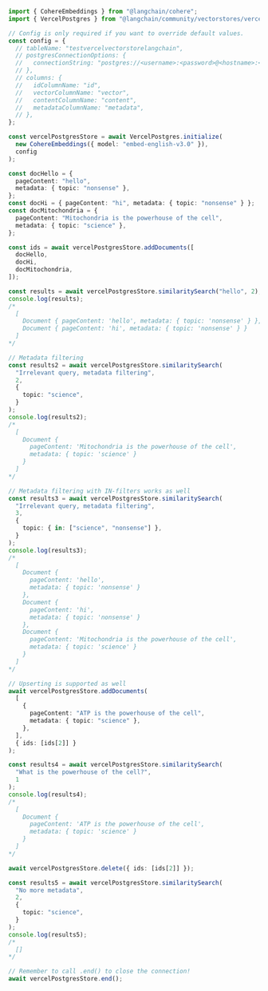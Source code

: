 ```typescript
import { CohereEmbeddings } from "@langchain/cohere";
import { VercelPostgres } from "@langchain/community/vectorstores/vercel_postgres";

// Config is only required if you want to override default values.
const config = {
  // tableName: "testvercelvectorstorelangchain",
  // postgresConnectionOptions: {
  //   connectionString: "postgres://<username>:<password>@<hostname>:<port>/<dbname>",
  // },
  // columns: {
  //   idColumnName: "id",
  //   vectorColumnName: "vector",
  //   contentColumnName: "content",
  //   metadataColumnName: "metadata",
  // },
};

const vercelPostgresStore = await VercelPostgres.initialize(
  new CohereEmbeddings({ model: "embed-english-v3.0" }),
  config
);

const docHello = {
  pageContent: "hello",
  metadata: { topic: "nonsense" },
};
const docHi = { pageContent: "hi", metadata: { topic: "nonsense" } };
const docMitochondria = {
  pageContent: "Mitochondria is the powerhouse of the cell",
  metadata: { topic: "science" },
};

const ids = await vercelPostgresStore.addDocuments([
  docHello,
  docHi,
  docMitochondria,
]);

const results = await vercelPostgresStore.similaritySearch("hello", 2);
console.log(results);
/*
  [
    Document { pageContent: 'hello', metadata: { topic: 'nonsense' } },
    Document { pageContent: 'hi', metadata: { topic: 'nonsense' } }
  ]
*/

// Metadata filtering
const results2 = await vercelPostgresStore.similaritySearch(
  "Irrelevant query, metadata filtering",
  2,
  {
    topic: "science",
  }
);
console.log(results2);
/*
  [
    Document {
      pageContent: 'Mitochondria is the powerhouse of the cell',
      metadata: { topic: 'science' }
    }
  ]
*/

// Metadata filtering with IN-filters works as well
const results3 = await vercelPostgresStore.similaritySearch(
  "Irrelevant query, metadata filtering",
  3,
  {
    topic: { in: ["science", "nonsense"] },
  }
);
console.log(results3);
/*
  [
    Document {
      pageContent: 'hello',
      metadata: { topic: 'nonsense' }
    },
    Document {
      pageContent: 'hi',
      metadata: { topic: 'nonsense' }
    },
    Document {
      pageContent: 'Mitochondria is the powerhouse of the cell',
      metadata: { topic: 'science' }
    }
  ]
*/

// Upserting is supported as well
await vercelPostgresStore.addDocuments(
  [
    {
      pageContent: "ATP is the powerhouse of the cell",
      metadata: { topic: "science" },
    },
  ],
  { ids: [ids[2]] }
);

const results4 = await vercelPostgresStore.similaritySearch(
  "What is the powerhouse of the cell?",
  1
);
console.log(results4);
/*
  [
    Document {
      pageContent: 'ATP is the powerhouse of the cell',
      metadata: { topic: 'science' }
    }
  ]
*/

await vercelPostgresStore.delete({ ids: [ids[2]] });

const results5 = await vercelPostgresStore.similaritySearch(
  "No more metadata",
  2,
  {
    topic: "science",
  }
);
console.log(results5);
/*
  []
*/

// Remember to call .end() to close the connection!
await vercelPostgresStore.end();
```
